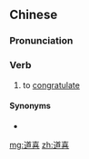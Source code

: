 ==Chinese==
{{zh-forms}}

===Pronunciation===
{{zh-pron
|m=dàoxǐ
|cat=v
}}

===Verb===
{{zh-verb}}

# to [[congratulate]]

====Synonyms====
* {{zh-l|祝賀}}

[[mg:道喜]]
[[zh:道喜]]